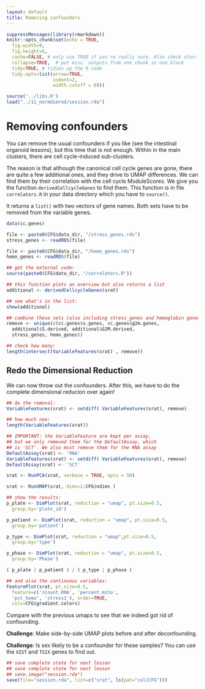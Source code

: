 ```yaml
---
layout: default
title: Removing confounders
---
```


<!-- stuff to make Rmarkdown do what we want:  -->
```r
suppressMessages(library(rmarkdown))
knitr::opts_chunk$set(echo = TRUE,
  fig.width=9,
  fig.height=6,
  cache=FALSE, # only use TRUE if you're really sure. Also check xfun::cache_rds
  collapse=TRUE,  # put misc. outputs from one chunk in one block
  tidy=TRUE, # tidies up the R code
  tidy.opts=list(arrow=TRUE, 
                 indent=2,
                 width.cutoff = 60))
```

<!-- load complete state from previous lesson -->

```r
source('../libs.R')
load("../11_normdimred/session.rda")
```

# Removing confounders

You can remove the usual confounders if you like (see the intestinal
organoid lessons), but this time that is not enough.  Within in the main
clusters, there are cell cycle-induced sub-clusters.

The reason is that although the canonical cell cycle genes are gone,
there are quite a few additional ones, and they
drive to UMAP differences.  We can find them by their correlation with
the cell cycle ModuleScores.  We give you the function
`derivedCellcycleGenes` to find them. This function is in file
`correlators.R` in your data directory which you have to `source()`.

It returns a `list()` with two vectors of gene names. Both sets 
have to be removed from the variable genes.


```r

data(cc.genes)

file <- paste0(CFG$data_dir, "/stress_genes.rds")
stress_genes <- readRDS(file)

file <- paste0(CFG$data_dir, "/hemo_genes.rds")
hemo_genes <- readRDS(file)

## get the external code:
source(paste0(CFG$data_dir, "/correlators.R"))

## this function plots an overview but also returns a list
additional <- derivedCellcycleGenes(srat)

## see what's in the list:
show(additional)

## combine these sets (also including stress_genes and hemoglobin genes)
remove <- unique(c(cc.genes$s.genes, cc.genes$g2m.genes,
  additional$S.derived, additional$G2M.derived, 
  stress_genes, hemo_genes))

## check how many:
length(intersect(VariableFeatures(srat) , remove))

```

## Redo the Dimensional Reduction

We can now throw out the confounders. 
After this, we have to do the complete dimensional reducion over again!

```r

## do the removal:
VariableFeatures(srat) <- setdiff( VariableFeatures(srat), remove)

## how much now:
length(VariableFeatures(srat))

## IMPORTANT: the VariableFeature are kept per assay,
## but we only removed them for the DefaultAssay, which
## is 'SCT'. We also must remove them for the RNA assay
DefaultAssay(srat) <- 'RNA'
VariableFeatures(srat) <- setdiff( VariableFeatures(srat), remove)
DefaultAssay(srat) <- 'SCT'

srat <- RunPCA(srat, verbose = TRUE, npcs = 50)

srat <- RunUMAP(srat, dims=1:CFG$ndims )

## show the results:
p_plate <- DimPlot(srat, reduction = "umap", pt.size=0.5,
  group.by='plate_id')

p_patient <- DimPlot(srat, reduction = "umap", pt.size=0.5,
  group.by='patient')

p_type <- DimPlot(srat, reduction = "umap",pt.size=0.5,
  group.by='type')

p_phase <- DimPlot(srat, reduction = "umap", pt.size=0.5,
  group.by='Phase')

( p_plate | p_patient ) / ( p_type | p_phase )

## and also the continuous variables:
FeaturePlot(srat, pt.size=0.5, 
  feature=c('nCount_RNA', 'percent_mito',
  'pct_hemo', 'stress1'), order=TRUE,
  cols=CFG$gradient.colors)

```

Compare with the previous umaps to see that we indeed got rid of confounding.

**Challenge**: Make side-by-side UMAP plots before and after deconfounding.

**Challenge**: Is sex likely to be a confounder for these samples? 
You can use the `XIST` and `TSIX`  genes to find out.

<!-- lastly, save the complete sesssion for the next time -->
```r
## save complete state for next lesson
## save complete state for next lesson
## save.image("session.rda")
save(file="session.rda", list=c("srat", ls(pat="col|CFG")))
```
